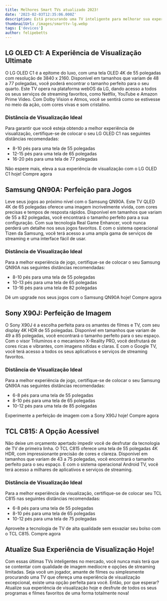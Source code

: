 ```yaml
---
title: Melhores Smart TVs atualizado 2023!
date: '2023-02-03T12:35:06.000Z'
description: Está procurando uma TV inteligente para melhorar sua experiência de visualização em casa? Você está no lugar certo! Aqui, apresentamos as duas últimas opções de TVs inteligentes no mercado brasileiro, com especificações técnicas detalhadas e informações sobre como posicionar a TV, distância da tela e muito mais.
thumbnailUrl: /images/smarttv-lg.webp
tags: ['devices']
author: felipebetts
---
```


## LG OLED C1: A Experiência de Visualização Ultimate

O LG OLED C1 é a epitome do luxo, com uma tela OLED 4K de 55 polegadas com resolução de 3840 x 2160. Disponível em tamanhos que variam de 48 a 77 polegadas, você poderá encontrar o tamanho perfeito para o seu quarto. Este TV opera na plataforma webOS da LG, dando acesso a todos os seus serviços de streaming favoritos, como Netflix, YouTube e Amazon Prime Video. Com Dolby Vision e Atmos, você se sentirá como se estivesse no meio da ação, com cores vivas e som cristalino.

### Distância de Visualização Ideal

Para garantir que você esteja obtendo a melhor experiência de visualização, certifique-se de colocar o seu LG OLED C1 nas seguintes distâncias recomendadas:

-   8-10 pés para uma tela de 55 polegadas
-   12-15 pés para uma tela de 65 polegadas
-   16-20 pés para uma tela de 77 polegadas

Não espere mais, eleva a sua experiência de visualização com o LG OLED C1 hoje! Compre agora

## Samsung QN90A: Perfeição para Jogos

Leve seus jogos ao próximo nível com o Samsung QN90A. Este TV QLED 4K de 65 polegadas oferece uma imagem incrivelmente vívida, com cores precisas e tempos de resposta rápidos. Disponível em tamanhos que variam de 55 a 82 polegadas, você encontrará o tamanho perfeito para a sua configuração. Com sua tecnologia Real Game Enhancer, você nunca perderá um detalhe nos seus jogos favoritos. E com o sistema operacional Tizen da Samsung, você terá acesso a uma ampla gama de serviços de streaming e uma interface fácil de usar.

### Distância de Visualização Ideal

Para a melhor experiência de jogo, certifique-se de colocar o seu Samsung QN90A nas seguintes distâncias recomendadas:

-   8-10 pés para uma tela de 55 polegadas
-   10-13 pés para uma tela de 65 polegadas
-   13-16 pés para uma tela de 82 polegadas

Dê um upgrade nos seus jogos com o Samsung QN90A hoje! Compre agora

## Sony X90J: Perfeição de Imagem

O Sony X90J é a escolha perfeita para os amantes de filmes e TV, com seu display 4K HDR de 55 polegadas. Disponível em tamanhos que variam de 49 a 85 polegadas, você encontrará o tamanho perfeito para o seu espaço. Com o visor Triluminos e o mecanismo X-Reality PRO, você desfrutará de cores ricas e vibrantes, com imagens nítidas e claras. E com o Google TV, você terá acesso a todos os seus aplicativos e serviços de streaming favoritos.

### Distância de Visualização Ideal

Para a melhor experiência de jogo, certifique-se de colocar o seu Samsung QN90A nas seguintes distâncias recomendadas:

-   6-8 pés para uma tela de 55 polegadas
-   8-10 pés para uma tela de 65 polegadas
-   10-12 pés para uma tela de 85 polegadas

Experimente a perfeição de imagem com a Sony X90J hoje! Compre agora

## TCL C815: A Opção Acessível

Não deixe um orçamento apertado impedir você de desfrutar da tecnologia de TV de primeira linha. O TCL C815 oferece uma tela de 55 polegadas 4K HDR, com impressionante precisão de cores e clareza. Disponível em tamanhos que variam de 43 a 75 polegadas, você encontrará o tamanho perfeito para o seu espaço. E com o sistema operacional Android TV, você terá acesso a milhares de aplicativos e serviços de streaming.

### Distância de Visualização Ideal

Para a melhor experiência de visualização, certifique-se de colocar seu TCL C815 nas seguintes distâncias recomendadas:

-   6-8 pés para uma tela de 55 polegadas
-   8-10 pés para uma tela de 65 polegadas
-   10-12 pés para uma tela de 75 polegadas

Aproveite a tecnologia de TV de alta qualidade sem esvaziar seu bolso com o TCL C815. Compre agora

## Atualize Sua Experiência de Visualização Hoje!

Com essas últimas TVs inteligentes no mercado, você nunca mais terá que se contentar com qualidade de imagem medíocre e opções de streaming limitadas. Seja você um jogador, amante de filmes ou simplesmente procurando uma TV que ofereça uma experiência de visualização excepcional, existe uma opção perfeita para você. Então, por que esperar? Atualize sua experiência de visualização hoje e desfrute de todos os seus programas e filmes favoritos de uma forma totalmente nova!
